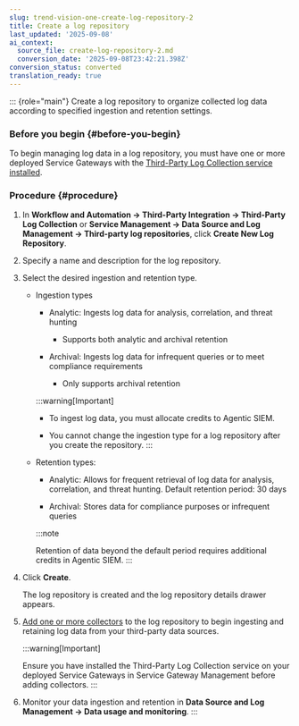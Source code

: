 ```yaml
---
slug: trend-vision-one-create-log-repository-2
title: Create a log repository
last_updated: '2025-09-08'
ai_context:
  source_file: create-log-repository-2.md
  conversion_date: '2025-09-08T23:42:21.398Z'
conversion_status: converted
translation_ready: true
---
```


::: {role="main"}
Create a log repository to organize collected log data according to specified ingestion and retention settings.

### Before you begin {#before-you-begin}

To begin managing log data in a log repository, you must have one or more deployed Service Gateways with the [Third-Party Log Collection service installed](install-tplc-service.mdx).

### Procedure {#procedure}

1.  In **Workflow and Automation → Third-Party Integration → Third-Party Log Collection** or **Service Management → Data Source and Log Management → Third-party log repositories**, click **Create New Log Repository**.

2.  Specify a name and description for the log repository.

3.  Select the desired ingestion and retention type.

    - Ingestion types

      - Analytic: Ingests log data for analysis, correlation, and threat hunting

        - Supports both analytic and archival retention

      - Archival: Ingests log data for infrequent queries or to meet compliance requirements

        - Only supports archival retention

      :::warning[Important]

      - To ingest log data, you must allocate credits to Agentic SIEM.

      - You cannot change the ingestion type for a log repository after you create the repository.
      :::

    - Retention types:

      - Analytic: Allows for frequent retrieval of log data for analysis, correlation, and threat hunting. Default retention period: 30 days

      - Archival: Stores data for compliance purposes or infrequent queries

      :::note

      Retention of data beyond the default period requires additional credits in Agentic SIEM.
      :::

4.  Click **Create**.

    The log repository is created and the log repository details drawer appears.

5.  [Add one or more collectors](create-collector.mdx) to the log repository to begin ingesting and retaining log data from your third-party data sources.

    :::warning[Important]

    Ensure you have installed the Third-Party Log Collection service on your deployed Service Gateways in Service Gateway Management before adding collectors.
    :::

6.  Monitor your data ingestion and retention in **Data Source and Log Management → Data usage and monitoring**.
:::
